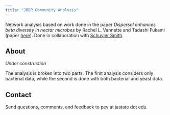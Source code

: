 ```yaml
---
title: "JRBP Community Analysis"
---
```




Network analysis based on work done in the paper *Dispersal enhances beta diversity in nectar microbes* by Rachel L. Vannette and Tadashi Fukami (paper [here][vannette_paper]).  Done in collaboration with [Schuyler Smith][schuyler_github].  

## About

*Under construction*

The analysis is broken into two parts.  The first analysis considers only bacterial data, while the second is done with both bacterial and yeast data.  

## Contact

Send questions, comments, and feedback to pev at iastate dot edu.

[vannette_paper]: https://doi.org/10.1111/ele.12787
[schuyler_github]: https://github.com/sdsmith1390
